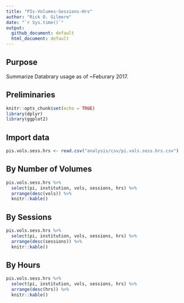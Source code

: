 ```yaml
---
title: "PIs-Volumes-Sessions-Hrs"
author: "Rick O. Gilmore"
date: "`r Sys.time()`"
output: 
  github_document: default
  html_document: default
---
```


## Purpose

Summarize Databrary usage as of ~Feburary 2017.

## Preliminaries
```r
knitr::opts_chunk$set(echo = TRUE)
library(dplyr)
library(ggplot2)
```

## Import data

```r
pis.vols.sess.hrs <- read.csv("analysis/csv/pi.vols.sess.hrs.csv")
```

## By Number of Volumes

```r
pis.vols.sess.hrs %>%
  select(pi, institution, vols, sessions, hrs) %>%
  arrange(desc(vols)) %>%
  knitr::kable()
```

## By Sessions

```r
pis.vols.sess.hrs %>%
  select(pi, institution, vols, sessions, hrs) %>%
  arrange(desc(sessions)) %>%
  knitr::kable()
```

## By Hours

```r
pis.vols.sess.hrs %>%
  select(pi, institution, vols, sessions, hrs) %>%
  arrange(desc(hrs)) %>%
  knitr::kable()
```

